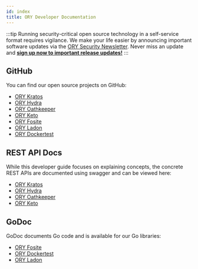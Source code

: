 ```yaml
---
id: index
title: ORY Developer Documentation
---
```


:::tip
Running security-critical open source technology in a self-service format
requires vigilance. We make your life easier by announcing important software
updates via the
[ORY Security Newsletter](https://ory.us10.list-manage.com/subscribe?u=ffb1a878e4ec6c0ed312a3480&id=f605a41b53).
Never miss an update and
**[sign up now to important release updates!](https://ory.us10.list-manage.com/subscribe?u=ffb1a878e4ec6c0ed312a3480&id=f605a41b53)**
:::

## GitHub

You can find our open source projects on GitHub:

- [ORY Kratos](https://github.com/ory/kratos)
- [ORY Hydra](https://github.com/ory/hydra)
- [ORY Oathkeeper](https://github.com/ory/oathkeeper)
- [ORY Keto](https://github.com/ory/keto)
- [ORY Fosite](https://github.com/ory/fosite)
- [ORY Ladon](https://github.com/ory/ladon)
- [ORY Dockertest](https://github.com/ory/dockertest)

## REST API Docs

While this developer guide focuses on explaining concepts, the concrete REST
APIs are documented using swagger and can be viewed here:

- [ORY Kratos](kratos/sdk/api.md)
- [ORY Hydra](hydra/sdk/api.md)
- [ORY Oathkeeper](oathkeeper/sdk/api.md)
- [ORY Keto](keto/sdk/api.md)

## GoDoc

GoDoc documents Go code and is available for our Go libraries:

- [ORY Fosite](https://godoc.org/github.com/ory/fosite)
- [ORY Dockertest](https://godoc.org/github.com/ory/dockertest)
- [ORY Ladon](https://godoc.org/github.com/ory/ladon)
